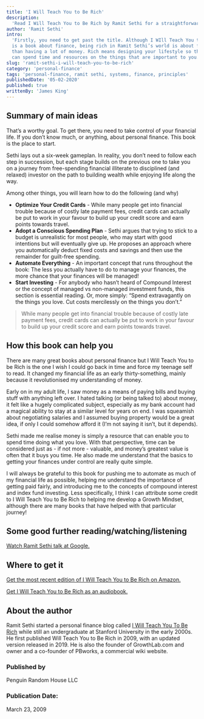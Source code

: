 ```yaml
---
title: 'I Will Teach You to Be Rich'
description:
  'Read I Will Teach You to Be Rich by Ramit Sethi for a straightforward and actionable crash course on the fundamentals of personal finance.'
author: 'Ramit Sethi'
intro:
  'Firstly, you need to get past the title. Although I WIll Teach You to Be Rich
  is a book about finance, being rich in Ramit Sethi’s world is about far more
  than having a lot of money. Rich means designing your lifestyle so that you
  can spend time and resources on the things that are important to you.'
slug: 'ramit-sethi-i-will-teach-you-to-be-rich'
category: 'personal-finance'
tags: 'personal-finance, ramit sethi, systems, finance, principles'
publishedDate: '05-02-2020'
published: true
writtenBy: 'James King'
---
```


## Summary of main ideas

That’s a worthy goal. To get there, you need to take control of your financial
life. If you don’t know much, or anything, about personal finance. This book is
the place to start.

Sethi lays out a six-week gameplan. In reality, you don’t need to follow each
step in succession, but each stage builds on the previous one to take you on a
journey from free-spending financial illiterate to disciplined (and relaxed)
investor on the path to building wealth while enjoying life along the way.

Among other things, you will learn how to do the following (and why)

- **Optimize Your Credit Cards** - While many people get into financial trouble
  because of costly late payment fees, credit cards can actually be put to work
  in your favour to build up your credit score and earn points towards travel.
- **Adopt a Conscious Spending Plan** - Sethi argues that trying to stick to a
  budget is unrealistic for most people, who may start with good intentions but
  will eventually give up. He proposes an approach where you automatically
  deduct fixed costs and savings and then use the remainder for guilt-free
  spending.
- **Automate Everything** - An important concept that runs throughout the book:
  The less you actually have to do to manage your finances, the more chance that
  your finances will be managed!
- **Start Investing** - For anybody who hasn’t heard of Compound Interest or the
  concept of managed vs non-managed investment funds, this section is essential
  reading. Or, more simply: “Spend extravagantly on the things you love. Cut
  costs mercilessly on the things you don’t.”

> While many people get into financial trouble because of costly late payment
> fees, credit cards can actually be put to work in your favour to build up your
> credit score and earn points towards travel.

## How this book can help you

There are many great books about personal finance but I Will Teach You to be
Rich is the one I wish I could go back in time and force my teenage self to
read. It changed my financial life as an early thirty-something, mainly because
it revolutionised my understanding of money.

Early on in my adult life, I saw money as a means of paying bills and buying
stuff with anything left over. I hated talking (or being talked to) about money,
it felt like a hugely complicated subject, especially as my bank account had a
magical ability to stay at a similar level for years on end. I was squeamish
about negotiating salaries and I assumed buying property would be a great idea,
if only I could somehow afford it (I’m not saying it isn’t, but it depends).

Sethi made me realise money is simply a resource that can enable you to spend
time doing what you love. With that perspective, time can be considered just
as - if not more - valuable, and money’s greatest value is often that it buys
you time. He also made me understand that the basics to getting your finances
under control are really quite simple.

I will always be grateful to this book for pushing me to automate as much of my
financial life as possible, helping me understand the importance of getting paid
fairly, and introducing me to the concepts of compound interest and index fund
investing. Less specifically, I think I can attribute some credit to I Will
Teach You to Be Rich to helping me develop a Growth Mindset, although there are
many books that have helped with that particular journey!

## Some good further reading/watching/listening

[Watch Ramit Sethi talk at Google.](https://www.youtube.com/watch?v=BmAwa1nnB6w)

## Where to get it

[Get the most recent edition of I Will Teach You to Be Rich on Amazon.](https://www.amazon.com/Will-Teach-You-Rich-Second/dp/1523505745/ref=as_li_ss_tl?crid=36F47VA66OQH3&dchild=1&keywords=i+will+teach+you+to+be+rich&qid=1598696504&sprefix=I+will+te,audible,244&sr=8-1&linkCode=ll1&tag=paperbacktrav-20&linkId=10c646df7b536a02d7274a44341f8f30&language=en_US)

[Get I Will Teach You to Be Rich as an audiobook.](https://www.amazon.com/dp/B07QR7GYF7/ref=as_li_ss_tl?_encoding=UTF8&qid=1598696504&sr=8-1&linkCode=ll1&tag=paperbacktrav-20&linkId=f9976bf95522d04088fbcd1cd5cbde22&language=en_US)

## About the author

Ramit Sethi started a personal finance blog called
[I Will Teach You To Be Rich](https://www.iwillteachyoutoberich.com) while still
an undergraduate at Stanford University in the early 2000s. He first published
Will Teach You to Be Rich in 2009, with an updated version released in 2019. He
is also the founder of GrowthLab.com and owner and a co-founder of PBworks, a
commercial wiki website.

### Published by

Penguin Random House LLC

### Publication Date:

March 23, 2009
